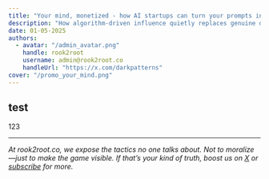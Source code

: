 ```yaml
---
title: "Your mind, monetized - how AI startups can turn your prompts into psychographic gold"
description: "How algorithm-driven influence quietly replaces genuine discourse with engineered popularity."
date: 01-05-2025
authors:
  - avatar: "/admin_avatar.png"
    handle: rook2root
    username: admin@rook2root.co
    handleUrl: "https://x.com/darkpatterns"
cover: "/promo_your_mind.png"
---
```


## test

123

-----

*At rook2root.co, we expose the tactics no one talks about. Not to moralize—just to make the game visible. If that’s your kind of truth, boost us on [X](https://twitter.com/intent/tweet?url=https://rook2root.co/articles/20250424-manufacturing-consensus-on-x) or [subscribe](https://rook2root.beehiiv.com/subscribe) for more.*
